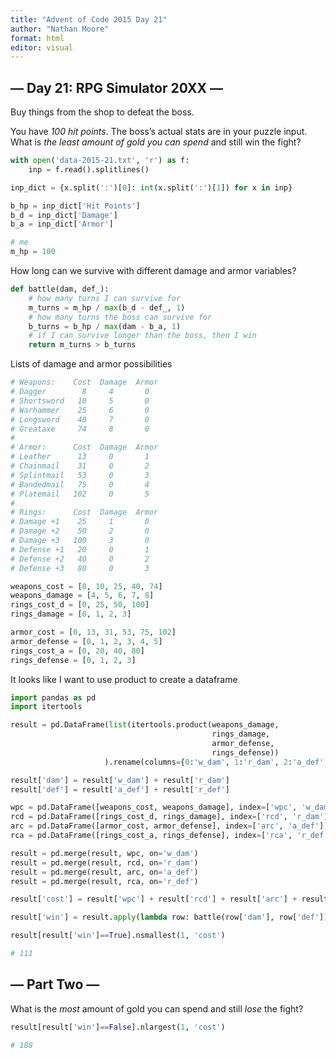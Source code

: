 ```yaml
---
title: "Advent of Code 2015 Day 21"
author: "Nathan Moore"
format: html
editor: visual
---
```


## --- Day 21: RPG Simulator 20XX ---

Buy things from the shop to defeat the boss.

You have *100 hit points*. The boss's actual stats are in your puzzle input. What is *the least amount of gold you can spend* and still win the fight?

```python

with open('data-2015-21.txt', 'r') as f:
    inp = f.read().splitlines()

inp_dict = {x.split(':')[0]: int(x.split(':')[1]) for x in inp}

b_hp = inp_dict['Hit Points']
b_d = inp_dict['Damage']
b_a = inp_dict['Armor']

# me
m_hp = 100

```

How long can we survive with different damage and armor variables?

```python

def battle(dam, def_):
    # how many turns I can survive for
    m_turns = m_hp / max(b_d - def_, 1)
    # how many turns the boss can survive for
    b_turns = b_hp / max(dam - b_a, 1)
    # if I can survive longer than the boss, then I win
    return m_turns > b_turns


```

Lists of damage and armor possibilities

```python

# Weapons:    Cost  Damage  Armor
# Dagger        8     4       0
# Shortsword   10     5       0
# Warhammer    25     6       0
# Longsword    40     7       0
# Greataxe     74     8       0
# 
# Armor:      Cost  Damage  Armor
# Leather      13     0       1
# Chainmail    31     0       2
# Splintmail   53     0       3
# Bandedmail   75     0       4
# Platemail   102     0       5
# 
# Rings:      Cost  Damage  Armor
# Damage +1    25     1       0
# Damage +2    50     2       0
# Damage +3   100     3       0
# Defense +1   20     0       1
# Defense +2   40     0       2
# Defense +3   80     0       3

weapons_cost = [8, 10, 25, 40, 74]
weapons_damage = [4, 5, 6, 7, 8]
rings_cost_d = [0, 25, 50, 100]
rings_damage = [0, 1, 2, 3]

armor_cost = [0, 13, 31, 53, 75, 102]
armor_defense = [0, 1, 2, 3, 4, 5]
rings_cost_a = [0, 20, 40, 80]
rings_defense = [0, 1, 2, 3]

```

It looks like I want to use product to create a dataframe

```python
import pandas as pd
import itertools

result = pd.DataFrame(list(itertools.product(weapons_damage, 
                                             rings_damage, 
                                             armor_defense, 
                                             rings_defense))
                     ).rename(columns={0:'w_dam', 1:'r_dam', 2:'a_def', 3:'r_def'})

result['dam'] = result['w_dam'] + result['r_dam']
result['def'] = result['a_def'] + result['r_def']

wpc = pd.DataFrame([weapons_cost, weapons_damage], index=['wpc', 'w_dam']).T
rcd = pd.DataFrame([rings_cost_d, rings_damage], index=['rcd', 'r_dam']).T
arc = pd.DataFrame([armor_cost, armor_defense], index=['arc', 'a_def']).T
rca = pd.DataFrame([rings_cost_a, rings_defense], index=['rca', 'r_def']).T

result = pd.merge(result, wpc, on='w_dam')
result = pd.merge(result, rcd, on='r_dam')
result = pd.merge(result, arc, on='a_def')
result = pd.merge(result, rca, on='r_def')

result['cost'] = result['wpc'] + result['rcd'] + result['arc'] + result['rca']

result['win'] = result.apply(lambda row: battle(row['dam'], row['def']), axis=1)

result[result['win']==True].nsmallest(1, 'cost')

# 111

```

## --- Part Two ---

What is the *most* amount of gold you can spend and still *lose* the fight?

```python

result[result['win']==False].nlargest(1, 'cost')

# 188

```
